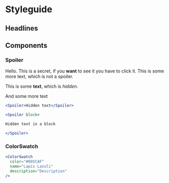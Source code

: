 <SEO title="Styleguide" pathname="/styleguide/" description="" />

# Styleguide

## Headlines

## Components

### Spoiler

Hello. <Spoiler>This is a secret, if you **want** to see it you have to click it.</Spoiler> This is some more text, which is not a spoiler.

<Spoiler block>

This is some **text**, which is _hidden_.

And some more text

</Spoiler>

```jsx
<Spoiler>Hidden text</Spoiler>

<Spoiler block>

Hidden text in a block

</Spoiler>
```

### ColorSwatch

<ColorSwatch
  color="#005CAF"
  name="Lapis Lazuli"
  description="The soft, slightly purplish blue associated with the semi-precious stone."
/>

```jsx
<ColorSwatch
  color="#005CAF"
  name="Lapis Lazuli"
  description="Description"
/>
```
